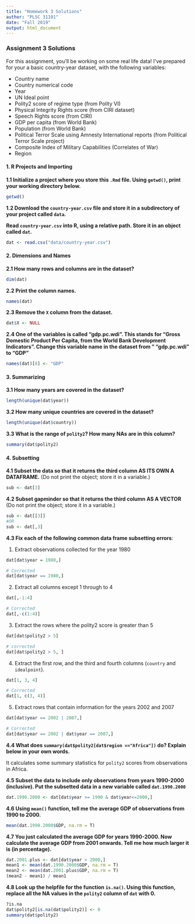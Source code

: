 ```yaml
---
title: "Homework 3 Solutions"
author: "PLSC 31101"
date: "Fall 2019"
output: html_document
---
```


### Assignment 3 Solutions

For this assignment, you'll be working on some real life data! I've prepared for your a basic country-year dataset, with the following variables:

* Country name
* Country numerical code
* Year
* UN Ideal point
* Polity2 score of regime type (from Polity VI)
* Physical Integrity Rights score (from CIRI dataset)
* Speech Rights score (from CIRI)
* GDP per capita (from World Bank)
* Population (from World Bank)
* Political Terror Scale using Amnesty International reports (from Political Terror Scale project)
* Composite Index of Military Capabilities (Correlates of War)
* Region

#### 1. R Projects and Importing {-}

__1.1 Initialize a project where you store this `.Rmd` file. Using `getwd()`, print your working directory below.__
```r
getwd()
```

__1.2 Download the `country-year.csv` file and store it in a subdirectory of your project called `data`.__

__Read `country-year.csv` into R, using a relative path. Store it in an object called `dat`.__

```r
dat <- read.csv("data/country-year.csv")
```

#### 2. Dimensions and Names {-}

__2.1 How many rows and columns are in the dataset?__

```r
dim(dat)
```

__2.2 Print the column names.__

```r
names(dat)
```

__2.3 Remove the `X` column from the dataset.__

```r
dat$X <- NULL
```

__2.4 One of the variables is called "gdp.pc.wdi". This stands for "Gross Domestic Product Per Capita, from the World Bank Development Indicators". Change this variable name in the dataset from " "gdp.pc.wdi" to "GDP"__

```r
names(dat)[8] <- "GDP"
```

#### 3. Summarizing {-}

__3.1 How many years are covered in the dataset?__

```r
length(unique(dat$year))
```

__3.2 How many unique countries are covered in the dataset?__

```r
length(unique(dat$country))
```

__3.3 What is the range of `polity2`? How many NAs are in this column?__

```r
summary(dat$polity2)
```


#### 4. Subsetting {-}

__4.1 Subset the data so that it returns the third column AS ITS OWN A DATAFRAME.__ (Do not print the object; store it in a variable.)

```r
sub <- dat[3]
```

__4.2 Subset gapminder so that it returns the third column AS A VECTOR__ (Do not print the object; store it in a variable.)

```r
sub <- dat[[3]]
#OR
sub <- dat[,3]
```

__4.3 Fix each of the following common data frame subsetting errors__:

1. Extract observations collected for the year 1980

```r
dat[dat$year = 1980,]

# Corrected
dat[dat$year == 1980,]
```

2. Extract all columns except 1 through to 4

```r
dat[,-1:4]

# Corrected
dat[,-c(1:4)]
```

3. Extract the rows where the polity2 score is greater than 5

```r
dat[dat$polity2 > 5]

# corrected
dat[dat$polity2 > 5, ]
```

4. Extract the first row, and the third and fourth columns
  (`country` and `idealpoint`).

```r
dat[1, 3, 4]

# Corrected
dat[1, c(3, 4)]
```

5. Extract rows that contain information for the years 2002
   and 2007

```r
dat[dat$year == 2002 | 2007,]

# Corrected
dat[dat$year == 2002 | dat$year == 2007,]
```

__4.4  What does `summary(dat$polity2[dat$region =="Africa"])` do? Explain below in your own words.__

It calculates some summary statistics for `polity2` scores from observations in Africa.

__4.5 Subset the data to include only observations from years 1990-2000 (inclusive). Put the subsetted data in a new variable called `dat.1990.2000`__

```r
dat.1990.2000 <- dat[dat$year >= 1990 & dat$year<=2000,]
```

__4.6 Using `mean()` function, tell me the average GDP of observations from 1990 to 2000.__

```r
mean(dat.1990.2000$GDP, na.rm = T)
```

__4.7 You just calculated the average GDP for years 1990-2000. Now calculate the average GDP from 2001 onwards. Tell me how much larger it is (in percentage).__

```r
dat.2001.plus <- dat[dat$year > 2000,]
mean1 <- mean(dat.1990.2000$GDP, na.rm = T)
mean2 <- mean(dat.2001.plus$GDP, na.rm = T)
(mean2 - mean1) / mean1
```


__4.8 Look up the helpfile for the function `is.na()`. Using this function, replace all the NA values in the `polity2` column of `dat` with 0.__ 

```r
?is.na
dat$polity2[is.na(dat$polity2)] <- 0
summary(dat$polity2)
```
